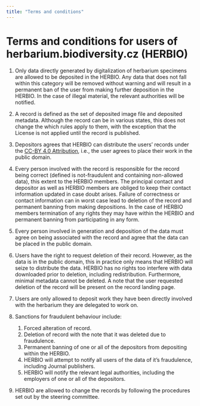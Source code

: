 ```yaml
---
title: "Terms and conditions"
---
```


# Terms and conditions for users of herbarium.biodiversity.cz (HERBIO)

1. Only data directly generated by digitalization of herbarium specimens are allowed to be deposited in the HERBIO. Any data that does not fall within this category will be removed without warning and will result in a permanent ban of the user from making further deposition in the HERBIO. In the case of illegal material, the relevant authorities will be notified.

2. A record is defined as the set of deposited image file and deposited metadata. Although the record can be in various states, this does not change the which rules apply to them, with the exception that the License is not applied until the record is published.

3. Depositors agrees that HERBIO can distribute the users' records under the [CC-BY 4.0 Attribution](https://creativecommons.org/licenses/by/4.0/), i.e., the user agrees to place their work in the public domain.

4. Every person involved with the record is responsible for the record being correct (defined is not-fraudulent and containing non-allowed data), this extent to the HERBIO members. The principal contact and depositor as well as HERBIO members are obliged to keep their contact information updated in case doubt arises. Failure of correctness or contact information can in worst case lead to deletion of the record and permanent banning from making depositions. In the case of HERBIO members termination of any rights they may have within the HERBIO and permanent banning from participating in any form.

5. Every person involved in generation and deposition of the data must agree on being associated with the record and agree that the data can be placed in the public domain.

6. Users have the right to request deletion of their record. However, as the data is in the public domain, this in practice only means that HERBIO will seize to distribute the data. HERBIO has no rights too interfere with data downloaded prior to deletion, including redistribution. Furthermore, minimal metadata cannot be deleted. A note that the user requested deletion of the record will be present on the record landing page.

7. Users are only allowed to deposit work they have been directly involved with the herbarium they are delegated to work on.

8. Sanctions for fraudulent behaviour include:
    1. Forced alteration of record.
    2. Deletion of record with the note that it was deleted due to fraudulence.
    3. Permanent banning of one or all of the depositors from depositing within the HERBIO.
    4. HERBIO will attempt to notify all users of the data of it’s fraudulence, including Journal publishers.
    5. HERBIO will notify the relevant legal authorities, including the employers of one or all of the depositors.

9. HERBIO are allowed to change the records by following the procedures  set out by the steering committee.